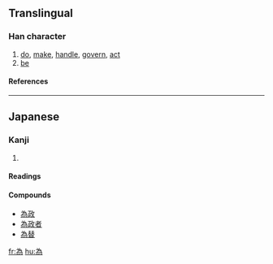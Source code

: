 {{see|爲}}

==Translingual==
===Han character===
{{Han char|rn=86|rad=火|as=05|sn=9|four=2022<sub>7</sub>|canj=戈大弓火 (IKNF)}}
# [[do]], [[make]], [[handle]], [[govern]], [[act]]
# [[be]]
====References====
{{Han ref|kx=0669.101|dkj=18981|hdz=32198.110|uh=70BA|ud=28858|bh=ACB0|bd=44208}}

----
==Japanese==
===Kanji===
{{ja-kanji|grade=|rs=火05}}
# {{defn|Japanese}} 
====Readings====
{{ja-readings|on=[[い]] (i)|kun=[[つくる]] (tsukuru), [[なす]] (nasu), [[ため]] (tame)}}

====Compounds====
*[[為政]]
*[[為政者]]
*[[為替]]
 

[[fr:為]]
[[hu:為]]